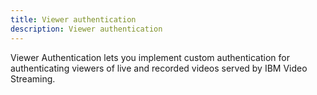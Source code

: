 ```yaml
---
title: Viewer authentication
description: Viewer authentication
---
```



Viewer Authentication lets you implement custom authentication for authenticating viewers of live and recorded videos served by IBM Video Streaming.

<Row className="resource-card-group">
  <Column colMd={4} colLg={4} noGutterSm>
    <CustomCard title="Viewer Authentication API" href={withPrefix('/viewer-authentication-api-getting-started')}>
    </CustomCard>
  </Column>
</Row>
